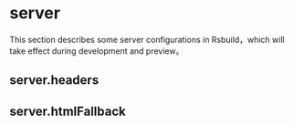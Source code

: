 # server

This section describes some server configurations in Rsbuild，which will take effect during development and preview。

## server.headers


<Headers />

## server.htmlFallback


<HtmlFallback />
